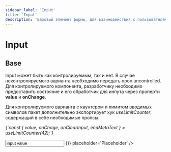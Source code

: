 ```yaml
---
sidebar_label: 'Input'
title: 'Input'
description: 'Базовый элемент формы, для взаимодействия с пользователем'
---
```




<headermeta
  title='Input'
  description='Базовый элемент формы, для взаимодействия с пользователем. Включает в себя несколько типов нативного инпута, такие как: text, email, tel, password, url, также принимает такие же проперти, что и нативный элемент input.'
  designer='Олег Астахов'
  developer='Кирилл Артуров'
  versions={[pkg.version]}
  actualVersion={pkg.version}
  status='Work in progress'
  json='JSON'
  sass='SASS'
  bitbucketLink='https://google.com'
  figmaLink='https://google.com'
  jiraLink='https://google.com'
/>

# Input

## Base

Input может быть как контролируемым, так и нет. В случае неконтролируемого варианта необходимо передать проп uncontrolled. Для контролируемого компонента, разработчику необходимо предоставить состояние и его обработчик для инпута через проперти <b>value</b> и <b>onChange</b>.

Для контролируемого варианта c каунтером и лимитом вводимых символов пакет дополнительно экспортирует хук <i>useLimitCounter</i>, содержащий в себе необходимые пропсы.

<p>
  <i>{`const { value, onChage, onClearInput, endMetaText } = useLimitCounter(42);`}</i>
</p>

<docviewport codeBlock={Base}>
  <examples cols={1}>
    <example exampleCode={Base}>
      <Input iconLeft='arrow-clockwise-solid' value='input value' onChange={() => {}} placeholder='Placeholder' />
    </example>
  </examples>
</docviewport>

<divider />
